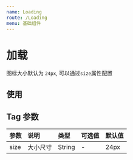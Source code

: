 ```yaml
---
name: Loading
route: /Loading
menu: 基础组件
---
```




# 加载

图标大小默认为 `24px`, 可以通过`size`属性配置 

## 使用
<Playground>
  <Loading />
  <Loading size='28px'/>
  <Loading size="40px"/>
</Playground>

## Tag 参数
| 参数 | 说明 | 类型 | 可选值 | 默认值 |
| :--- | :--- | :---- | :--- | :---- |
| size | 大小尺寸 | String  | - |  24px